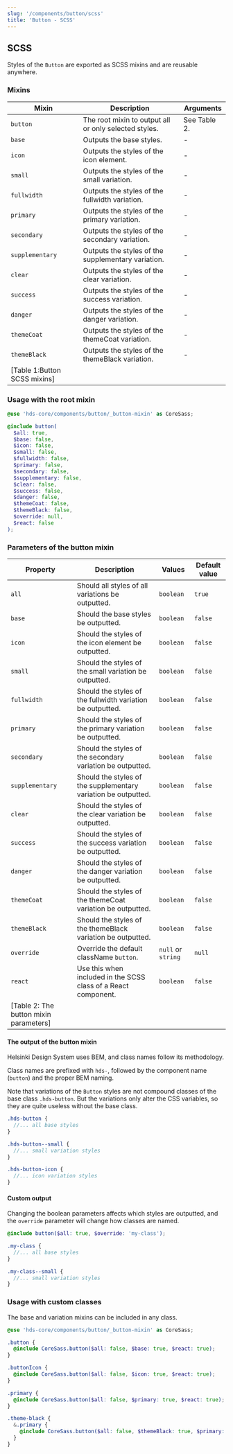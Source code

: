 ```yaml
---
slug: '/components/button/scss'
title: 'Button - SCSS'
---
```




## SCSS

Styles of the `Button` are exported as SCSS mixins and are reusable anywhere.

### Mixins

| Mixin                             | Description                                           | Arguments                                                                   |
| --------------------------------- | ----------------------------------------------------- | --------------------------------------------------------------------------- |
| `button`                          | The root mixin to output all or only selected styles. | See <AnchorLink anchor="parameters-of-the-root-mixin">Table 2</AnchorLink>. |
| `base`                            | Outputs the base styles.                              | -                                                                           |
| `icon`                            | Outputs the styles of the icon element.               | -                                                                           |
| `small`                           | Outputs the styles of the small variation.            | -                                                                           |
| `fullwidth`                       | Outputs the styles of the fullwidth variation.        | -                                                                           |
| `primary`                         | Outputs the styles of the primary variation.          | -                                                                           |
| `secondary`                       | Outputs the styles of the secondary variation.        | -                                                                           |
| `supplementary`                   | Outputs the styles of the supplementary variation.    | -                                                                           |
| `clear`                           | Outputs the styles of the clear variation.            | -                                                                           |
| `success`                         | Outputs the styles of the success variation.          | -                                                                           |
| `danger`                          | Outputs the styles of the danger variation.           | -                                                                           |
| `themeCoat`                       | Outputs the styles of the themeCoat variation.        | -                                                                           |
| `themeBlack`                      | Outputs the styles of the themeBlack variation.       | -                                                                           |
| [Table 1:Button SCSS mixins] |

### Usage with the root mixin

```scss
@use 'hds-core/components/button/_button-mixin' as CoreSass;

@include button(
  $all: true,
  $base: false,
  $icon: false,
  $small: false,
  $fullwidth: false,
  $primary: false,
  $secondary: false,
  $supplementary: false,
  $clear: false,
  $success: false,
  $danger: false,
  $themeCoat: false,
  $themeBlack: false,
  $override: null,
  $react: false
);
```

### Parameters of the button mixin

| Property                                     | Description                                                    | Values             | Default value |
| -------------------------------------------- | -------------------------------------------------------------- | ------------------ | ------------- |
| `all`                                        | Should all styles of all variations be outputted.              | `boolean`          | `true`        |
| `base`                                       | Should the base styles be outputted.                           | `boolean`          | `false`       |
| `icon`                                       | Should the styles of the icon element be outputted.            | `boolean`          | `false`       |
| `small`                                      | Should the styles of the small variation be outputted.         | `boolean`          | `false`       |
| `fullwidth`                                  | Should the styles of the fullwidth variation be outputted.     | `boolean`          | `false`       |
| `primary`                                    | Should the styles of the primary variation be outputted.       | `boolean`          | `false`       |
| `secondary`                                  | Should the styles of the secondary variation be outputted.     | `boolean`          | `false`       |
| `supplementary`                              | Should the styles of the supplementary variation be outputted. | `boolean`          | `false`       |
| `clear`                                      | Should the styles of the clear variation be outputted.         | `boolean`          | `false`       |
| `success`                                    | Should the styles of the success variation be outputted.       | `boolean`          | `false`       |
| `danger`                                     | Should the styles of the danger variation be outputted.        | `boolean`          | `false`       |
| `themeCoat`                                  | Should the styles of the themeCoat variation be outputted.     | `boolean`          | `false`       |
| `themeBlack`                                 | Should the styles of the themeBlack variation be outputted.    | `boolean`          | `false`       |
| `override`                                   | Override the default className `button`.                       | `null` or `string` | `null`        |
| `react`                                      | Use this when included in the SCSS class of a React component. | `boolean`          | `false`       |
| [Table 2: The button mixin parameters] |

#### The output of the button mixin

Helsinki Design System uses <ExternalLink href="https://getbem.com/">BEM</ExternalLink>, and class names follow its methodology.

Class names are prefixed with `hds-`, followed by the component name (`button`) and the proper BEM naming.

Note that variations of the `Button` styles are not compound classes of the base class `.hds-button`. But the variations only alter the CSS variables, so they are quite useless without the base class.

```scss
.hds-button {
  //... all base styles
}

.hds-button--small {
  //... small variation styles
}

.hds-button-icon {
  //... icon variation styles
}
```

#### Custom output

Changing the boolean parameters affects which styles are outputted, and the `override` parameter will change how classes are named.

```scss
@include button($all: true, $override: 'my-class');

.my-class {
  //... all base styles
}

.my-class--small {
  //... small variation styles
}
```

### Usage with custom classes

The base and variation mixins can be included in any class.

```scss
@use 'hds-core/components/button/_button-mixin' as CoreSass;

.button {
  @include CoreSass.button($all: false, $base: true, $react: true);
}

.buttonIcon {
  @include CoreSass.button($all: false, $icon: true, $react: true);
}

.primary {
  @include CoreSass.button($all: false, $primary: true, $react: true);
}

.theme-black {
  &.primary {
    @include CoreSass.button($all: false, $themeBlack: true, $primary: true, $react: true);
  }
}

```
